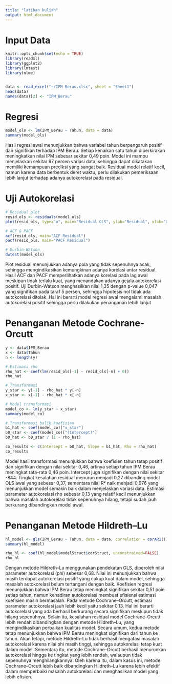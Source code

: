 ```yaml
---
title: "latihan kuliah"
output: html_document
---
```

# Input Data
```r
knitr::opts_chunk$set(echo = TRUE)
library(readxl)
library(ggplot2)
library(lmtest)
library(nlme)    


data <- read_excel("~/IPM Berau.xlsx", sheet = "Sheet1")
head(data)
names(data)[2] <- "IPM_Berau"

```

# Regresi

```r
model_ols <- lm(IPM_Berau ~ Tahun, data = data)
summary(model_ols)
```

Hasil regresi awal menunjukkan bahwa variabel tahun berpengaruh positif dan signifikan terhadap IPM Berau. Setiap kenaikan satu tahun diperkirakan meningkatkan nilai IPM sebesar sekitar 0,49 poin. Model ini mampu menjelaskan sekitar 97 persen variasi data, sehingga dapat dikatakan memiliki kemampuan prediksi yang sangat baik. Residual model relatif kecil, namun karena data berbentuk deret waktu, perlu dilakukan pemeriksaan lebih lanjut terhadap adanya autokorelasi pada residual.

# Uji Autokorelasi

```r
# Residual plot
resid_ols <- residuals(model_ols)
plot(resid_ols, type="o", main="Residual OLS", ylab="Residual", xlab="Observasi")

# ACF & PACF
acf(resid_ols, main="ACF Residual")
pacf(resid_ols, main="PACF Residual")

# Durbin-Watson
dwtest(model_ols)

```

Plot residual menunjukkan adanya pola yang tidak sepenuhnya acak, sehingga mengindikasikan kemungkinan adanya korelasi antar residual. Hasil ACF dan PACF memperlihatkan adanya korelasi pada lag awal meskipun tidak terlalu kuat, yang menandakan adanya gejala autokorelasi positif. Uji Durbin-Watson menghasilkan nilai 1,35 dengan p-value 0,047 yang signifikan pada taraf 5 persen, sehingga hipotesis nol tidak ada autokorelasi ditolak. Hal ini berarti model regresi awal mengalami masalah autokorelasi positif sehingga perlu dilakukan penanganan lebih lanjut

# Penanganan Metode Cochrane-Orcutt

```r
y <- data$IPM_Berau
x <- data$Tahun
n <- length(y)

# Estimasi rho
rho_hat <- coef(lm(resid_ols[-1] ~ resid_ols[-n] + 0))
rho_hat

# Transformasi
y_star <- y[-1] - rho_hat * y[-n]
x_star <- x[-1] - rho_hat * x[-n]

# Model transformasi
model_co <- lm(y_star ~ x_star)
summary(model_co)

# Transformasi balik koefisien
b1_hat <- coef(model_co)["x_star"]
b0_star <- coef(model_co)["(Intercept)"]
b0_hat <- b0_star / (1 - rho_hat)

co_results <- c(Intercept = b0_hat, Slope = b1_hat, Rho = rho_hat)
co_results
```

Model hasil transformasi menunjukkan bahwa koefisien tahun tetap positif dan signifikan dengan nilai sekitar 0,46, artinya setiap tahun IPM Berau meningkat rata-rata 0,46 poin. Intercept juga signifikan dengan nilai sekitar -844. Tingkat kesalahan residual menurun menjadi 0,27 dibanding model OLS awal yang sebesar 0,37, sementara nilai R² naik menjadi 0,976 yang menunjukkan model semakin baik dalam menjelaskan variasi data. Estimasi parameter autokorelasi rho sebesar 0,13 yang relatif kecil menunjukkan bahwa masalah autokorelasi tidak sepenuhnya hilang, tetapi sudah jauh berkurang dibandingkan model awal.

# Penanganan Metode Hildreth–Lu

```r
hl_model <- gls(IPM_Berau ~ Tahun, data = data, correlation = corAR1())
summary(hl_model)

rho_hl <- coef(hl_model$modelStruct$corStruct, unconstrained=FALSE)
rho_hl
```

Dengan metode Hildreth–Lu menggunakan pendekatan GLS, diperoleh nilai parameter autokorelasi (phi) sebesar 0,68. Nilai ini menunjukkan bahwa masih terdapat autokorelasi positif yang cukup kuat dalam model, sehingga masalah autokorelasi belum tertangani dengan baik. Koefisien regresi menunjukkan bahwa IPM Berau tetap meningkat signifikan sekitar 0,51 poin setiap tahun, namun kehadiran autokorelasi membuat efisiensi estimasi koefisien masih bermasalah. Pada metode Cochrane–Orcutt, estimasi parameter autokorelasi jauh lebih kecil yaitu sekitar 0,13. Hal ini berarti autokorelasi yang ada berhasil berkurang secara signifikan meskipun tidak hilang sepenuhnya. Selain itu, kesalahan residual model Cochrane–Orcutt lebih rendah dibandingkan dengan metode Hildreth–Lu, yang mengindikasikan perbaikan kualitas model. Secara umum, kedua metode tetap menunjukkan bahwa IPM Berau meningkat signifikan dari tahun ke tahun. Akan tetapi, metode Hildreth–Lu tidak berhasil mengatasi masalah autokorelasi karena nilai phi masih tinggi, sehingga autokorelasi tetap kuat dalam model. Sementara itu, metode Cochrane–Orcutt berhasil menurunkan autokorelasi hingga ke tingkat yang lebih rendah, walaupun tidak sepenuhnya menghilangkannya. Oleh karena itu, dalam kasus ini, metode Cochrane–Orcutt lebih baik dibandingkan Hildreth–Lu karena lebih efektif dalam memperbaiki masalah autokorelasi dan menghasilkan model yang lebih efisien.

